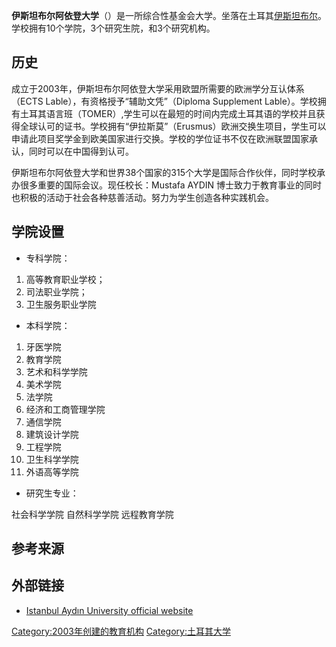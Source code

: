 {{expand|time=2015-04-27T13:45:07+00:00}}
{{Infobox university
|name = 伊斯坦布尔阿依登大学
|natine_name = {{lang|tr|İstanbul Aydın Üniversitesi}}
|image= Istanbul Aydın University logo.svg
|motto = {{lang|tr|''aydınlık bir geleceğe''}} (土耳其语)
|mottoeng = Towards A Bright Future
|established = 2003
|type = [[私立大学|私立大学]]
|president = Dr. Mustafa Aydın
|students  = 33,000<ref>{{cite web |url=http://www.egitimtercihi.com/yazar/oktay-aydin/217-hangi-universitede-kac-ogrenci-okuyor.html |title=Number of Students in Major Universities in Turkey |language=tr |accessdate=2012-01-21 |archive-date=2020-02-15 |archive-url=https://web.archive.org/web/20200215042726/http://www.egitimtercihi.com/yazar/oktay-aydin/217-hangi-universitede-kac-ogrenci-okuyor.html |dead-url=no }}</ref>
|city = [[伊斯坦布尔|伊斯坦布尔]]
|country = {{TUR}}
|campus = 郊区
|former_names = Istanbul Bil (2003–2007)
|language = 英语和土耳其语
|website = {{url|http://www.aydin.edu.tr}}
|turkish_name = İstanbul Aydın Üniversitesi
|calendar=  Semester
|District = [[Küçükçekmece|Küçükçekmece]]
|colors         = 蓝色和白色 {{color box|#0000FF}}{{color box|white}}
}}
'''伊斯坦布尔阿依登大学'''（{{lang-tr|İstanbul Aydın Üniversitesi}}）是一所综合性基金会大学。坐落在土耳其[[伊斯坦布尔|伊斯坦布尔]]。学校拥有10个学院，3个研究生院，和3个研究机构。

== 历史 ==
成立于2003年，伊斯坦布尔阿依登大学采用欧盟所需要的欧洲学分互认体系（ECTS Lable），有资格授予“辅助文凭”（Diploma Supplement Lable）。学校拥有土耳其语言班（TOMER）,学生可以在最短的时间内完成土耳其语的学校并且获得全球认可的证书。学校拥有“伊拉斯莫”（Erusmus）欧洲交换生项目，学生可以申请此项目奖学金到欧美国家进行交换。学校的学位证书不仅在欧洲联盟国家承认，同时可以在中国得到认可。

伊斯坦布尔阿依登大学和世界38个国家的315个大学是国际合作伙伴，同时学校承办很多重要的国际会议。现任校长：Mustafa AYDIN 博士致力于教育事业的同时也积极的活动于社会各种慈善活动。努力为学生创造各种实践机会。

== 学院设置 ==
* 专科学院：
# 高等教育职业学校；
# 司法职业学院；
# 卫生服务职业学院

* 本科学院：
# 牙医学院
# 教育学院
# 艺术和科学学院
# 美术学院
# 法学院
# 经济和工商管理学院
# 通信学院
# 建筑设计学院
# 工程学院
# 卫生科学学院
# 外语高等学院

* 研究生专业：
社会科学学院
自然科学学院
远程教育学院

==参考来源==
{{reflist}}

==外部链接==
*[https://web.archive.org/web/20120817082814/http://www.aydin.edu.tr/en_index.asp Istanbul Aydın University official website]

{{coord|40|59|30|N|28|47|52|E|region:TR_type:edu|display=title}}

{{DEFAULTSORT:Istanbul Aydin University}}
[[Category:2003年创建的教育机构|Category:2003年创建的教育机构]]
[[Category:土耳其大学|Category:土耳其大学]]
